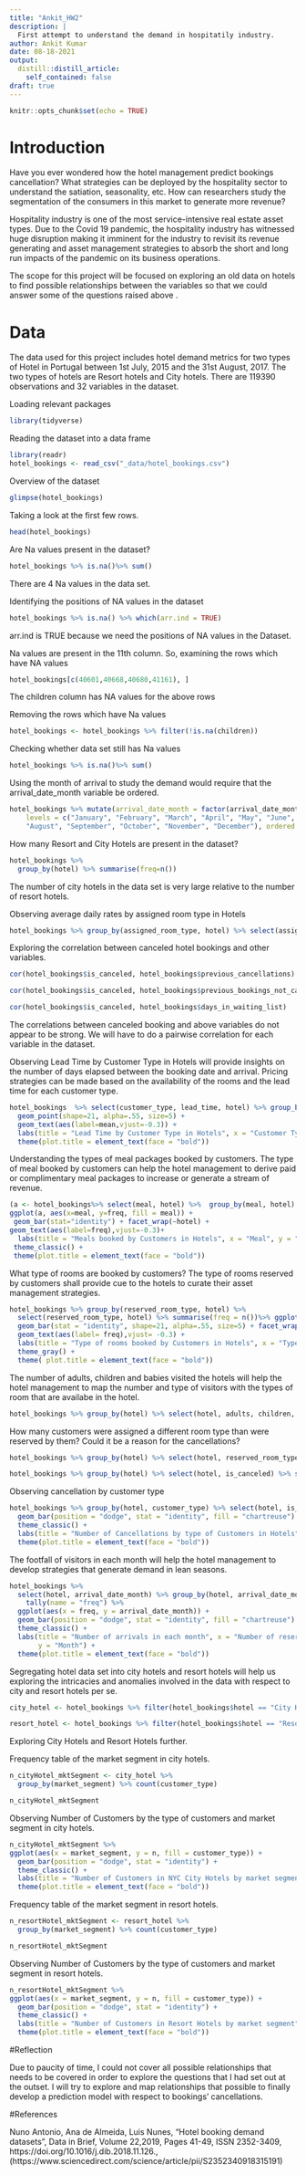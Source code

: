 ```yaml
---
title: "Ankit_HW2"
description: |
  First attempt to understand the demand in hospitatily industry.
author: Ankit Kumar
date: 08-18-2021
output:
  distill::distill_article:
    self_contained: false
draft: true
---
```



```r
knitr::opts_chunk$set(echo = TRUE)
```

# Introduction

Have you ever wondered how the hotel management predict bookings cancellation? What strategies can be deployed by the hospitality sector to understand the satiation, seasonality, etc. How can researchers study the segmentation of the consumers in this market to generate more revenue? 

Hospitality industry is one of the most service-intensive real estate asset types. Due to the Covid 19 pandemic, the hospitality industry has witnessed huge disruption making it imminent for the industry to revisit its revenue generating and asset management strategies to absorb the short and long run impacts of the pandemic on its business operations.

The scope for this project will be focused on exploring an old data on hotels to find possible relationships between the variables so that we could answer some of the questions raised above .

# Data

The data used for this project includes hotel demand metrics for two types of Hotel in Portugal between 1st July, 2015 and the 31st August, 2017. The two types of hotels are Resort hotels and City hotels. There are 119390 observations and 32 variables in the dataset.

Loading relevant packages

```r
library(tidyverse)
```

Reading the dataset into a data frame

```r
library(readr)
hotel_bookings <- read_csv("_data/hotel_bookings.csv")
```

Overview of the dataset

```r
glimpse(hotel_bookings)
```

Taking a look at the first few rows.

```r
head(hotel_bookings)
```

Are Na values present in the dataset?

```r
hotel_bookings %>% is.na()%>% sum()
```

There are 4 Na values in the data set.

Identifying the positions of NA values in the dataset

```r
hotel_bookings %>% is.na() %>% which(arr.ind = TRUE)
```

arr.ind is TRUE because we need the positions of NA values in the Dataset.

Na values are present in the 11th column. So, examining the rows which have NA values

```r
hotel_bookings[c(40601,40668,40680,41161), ]
```

The children column has NA values for the above rows

Removing the rows which have Na values

```r
hotel_bookings <- hotel_bookings %>% filter(!is.na(children))
```

Checking whether data set still has Na values

```r
hotel_bookings %>% is.na()%>% sum()
```

Using the month of arrival to study the demand would require that the arrival_date_month variable be ordered.

```r
hotel_bookings %>% mutate(arrival_date_month = factor(arrival_date_month,
    levels = c("January", "February", "March", "April", "May", "June", "July",
    "August", "September", "October", "November", "December"), ordered = TRUE))
```

How many Resort and City Hotels are present in the dataset?

```r
hotel_bookings %>%
  group_by(hotel) %>% summarise(freq=n())
```

The number of city hotels in the data set is very large relative to the number of resort hotels.

Observing average daily rates by assigned room type in Hotels

```r
hotel_bookings %>% group_by(assigned_room_type, hotel) %>% select(assigned_room_type, adr, hotel) %>% summarise(mean = mean(adr))  %>% ggplot(aes(x = assigned_room_type, y = mean, color = hotel, fill= hotel)) + geom_point(shape=21, alpha=.55, size=5) + labs(title = "Average Daily Rate by Assigned Room Type in Resort Hotels", x = "Assigned Room Type", y = "Average Daily Rate")
```
Exploring the correlation between canceled hotel bookings and other variables.

```r
cor(hotel_bookings$is_canceled, hotel_bookings$previous_cancellations)
```

```r
cor(hotel_bookings$is_canceled, hotel_bookings$previous_bookings_not_canceled)
```

```r
cor(hotel_bookings$is_canceled, hotel_bookings$days_in_waiting_list)
```
The correlations between canceled booking and above variables do not appear to be strong. We will have to do a pairwise correlation for each variable in the dataset.

Observing Lead Time by Customer Type in Hotels will provide insights on the number of days elapsed between the booking date and arrival. Pricing strategies can be made based on the availability of the rooms and the lead time for each customer type.

```r
hotel_bookings  %>% select(customer_type, lead_time, hotel) %>% group_by(customer_type, hotel) %>% summarise(mean = round(mean(lead_time), 2)) %>% ggplot(aes(x = customer_type, y = mean, color = hotel, fill = hotel)) + 
  geom_point(shape=21, alpha=.55, size=5) + 
  geom_text(aes(label=mean,vjust=-0.3)) +
  labs(title = "Lead Time by Customer Type in Hotels", x = "Customer Type", y = "Lead time") + theme_classic() +
  theme(plot.title = element_text(face = "bold"))
```

Understanding the types of meal packages booked by customers. The type of meal booked by customers can help the hotel management to derive paid or complimentary meal packages to increase or generate a stream of revenue.

```r
(a <- hotel_bookings%>% select(meal, hotel) %>%  group_by(meal, hotel) %>%  summarise(freq = n()))
ggplot(a, aes(x=meal, y=freq, fill = meal)) +
 geom_bar(stat="identity") + facet_wrap(~hotel) +
geom_text(aes(label=freq),vjust=-0.3)+
  labs(title = "Meals booked by Customers in Hotels", x = "Meal", y = "Number of meals") +
 theme_classic() +
 theme(plot.title = element_text(face = "bold"))
```

What type of rooms are booked by customers? The type of rooms reserved by customers shall provide cue to the hotels to curate their asset management strategies.

```r
hotel_bookings %>% group_by(reserved_room_type, hotel) %>% 
  select(reserved_room_type, hotel) %>% summarise(freq = n())%>% ggplot(aes(x = reserved_room_type, y=freq, fill = reserved_room_type)) +
  geom_bar(stat = "identity", shape=21, alpha=.55, size=5) + facet_wrap(~hotel) + 
  geom_text(aes(label= freq),vjust= -0.3) +
  labs(title = "Type of rooms booked by Customers in Hotels", x = "Type of Rooms reserved by Customers", y = "Number of Rooms") +
  theme_gray() +
  theme( plot.title = element_text(face = "bold"))
```

The number of adults, children and babies visited the hotels will help the hotel management to map the number and type of visitors with the types of room that are availabe in the hotel.

```r
hotel_bookings %>% group_by(hotel) %>% select(hotel, adults, children, babies)%>% summarize(adults = sum(adults), children = sum(children), babies = sum(babies))
```

How many customers were assigned a different room type than were reserved by them? Could it be a reason for the cancellations?

```r
hotel_bookings %>% group_by(hotel) %>% select(hotel, reserved_room_type, assigned_room_type) %>% mutate(diff_room_assigned = if_else(assigned_room_type != reserved_room_type, 1, 0)) %>% summarize(diff_room_assigned = sum(diff_room_assigned))
```
```r
hotel_bookings %>% group_by(hotel) %>% select(hotel, is_canceled) %>% summarise(is_canceled = sum(is_canceled)) 
```

Observing cancellation by customer type

```r
hotel_bookings %>% group_by(hotel, customer_type) %>% select(hotel, is_canceled, customer_type) %>% summarise(is_canceled = sum(is_canceled))%>% ggplot(aes(x = customer_type, y = is_canceled)) +
  geom_bar(position = "dodge", stat = "identity", fill = "chartreuse") +
  theme_classic() +
  labs(title = "Number of Cancellations by type of Customers in Hotels", x = "Type of Customer", y = "Number of Customers") +
  theme(plot.title = element_text(face = "bold"))
```

The footfall of visitors in each month will help the hotel management to develop strategies that generate demand in lean seasons.

```r
hotel_bookings %>%
  select(hotel, arrival_date_month) %>% group_by(hotel, arrival_date_month) %>% 
    tally(name = "freq") %>%
  ggplot(aes(x = freq, y = arrival_date_month)) +
  geom_bar(position = "dodge", stat = "identity", fill = "chartreuse") +
  theme_classic() +
  labs(title = "Number of arrivals in each month", x = "Number of reservations",
       y = "Month") +
  theme(plot.title = element_text(face = "bold"))

```

Segregating hotel data set into city hotels and resort hotels will help us exploring the intricacies and anomalies involved in the data with respect to city and resort hotels per se.

```r

city_hotel <- hotel_bookings %>% filter(hotel_bookings$hotel == "City Hotel")

resort_hotel <- hotel_bookings %>% filter(hotel_bookings$hotel == "Resort Hotel")

```


Exploring City Hotels and Resort Hotels further.

Frequency table of the market segment in city hotels.

```r
n_cityHotel_mktSegment <- city_hotel %>%
  group_by(market_segment) %>% count(customer_type)

n_cityHotel_mktSegment
```

Observing Number of Customers by the type of customers and market segment in city hotels.

```r
n_cityHotel_mktSegment %>% 
ggplot(aes(x = market_segment, y = n, fill = customer_type)) +
  geom_bar(position = "dodge", stat = "identity") +
  theme_classic() +
  labs(title = "Number of Customers in NYC City Hotels by market segment", x = "Market Segment", y = "Number of Customers") +
  theme(plot.title = element_text(face = "bold"))
```

Frequency table of the market segment in resort hotels.

```r
n_resortHotel_mktSegment <- resort_hotel %>%
  group_by(market_segment) %>% count(customer_type)

n_resortHotel_mktSegment
```

Observing Number of Customers by the type of customers and market segment in resort hotels.

```r
n_resortHotel_mktSegment %>% 
ggplot(aes(x = market_segment, y = n, fill = customer_type)) +
  geom_bar(position = "dodge", stat = "identity") +
  theme_classic() +
  labs(title = "Number of Customers in Resort Hotels by market segment", x = "Market Segment", y = "Number of Customers") +
  theme(plot.title = element_text(face = "bold"))
```


#Reflection

Due to paucity of time, I could not cover all possible relationships that needs to be covered in order to explore the questions that I had set out at the outset. I will try to explore and map relationships that possible to finally develop a prediction model with respect to bookings' cancellations.

#References

Nuno Antonio, Ana de Almeida, Luis Nunes, "Hotel booking demand datasets", Data in Brief,
Volume 22,2019, Pages 41-49, ISSN 2352-3409, https://doi.org/10.1016/j.dib.2018.11.126.,
(https://www.sciencedirect.com/science/article/pii/S2352340918315191)

